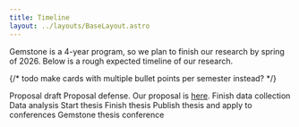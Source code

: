 ```yaml
---
title: Timeline
layout: ../layouts/BaseLayout.astro
---
```


Gemstone is a 4-year program, so we plan to finish our research by spring of 2026.
Below is a rough expected timeline of our research.

{/* todo make cards with multiple bullet points per semester instead? */}

<Timeline>
  <TimelineItem title="December 2023">
    Proposal draft
  </TimelineItem>
  <TimelineItem title="February 2024">
    Proposal defense. Our proposal is <a href={Files.Proposal}>here</a>.
  </TimelineItem>
  <TimelineItem title="December 2024">
    Finish data collection
  </TimelineItem>
  <TimelineItem title="Spring 2025">
    Data analysis
  </TimelineItem>
  <TimelineItem title="Late Spring 2025">
    Start thesis
  </TimelineItem>
  <TimelineItem title="Fall 2025">
    Finish thesis
  </TimelineItem>
  <TimelineItem title="Late Fall 2025">
    Publish thesis and apply to conferences
  </TimelineItem>
  <TimelineItem title="Spring 2026">
    Gemstone thesis conference
  </TimelineItem>
</Timeline>
